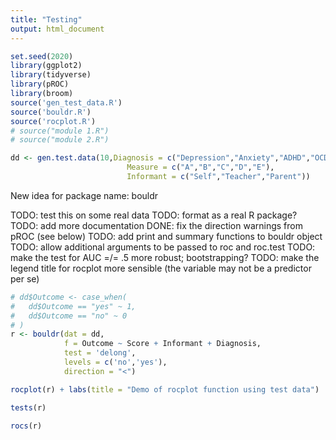 ---
title: "Testing"
output: html_document
---

```{r}
set.seed(2020)
library(ggplot2)
library(tidyverse)
library(pROC)
library(broom)
source('gen_test_data.R')
source('bouldr.R')
source('rocplot.R')
# source("module 1.R")
# source("module 2.R")

dd <- gen.test.data(10,Diagnosis = c("Depression","Anxiety","ADHD","OCD"),
                          Measure = c("A","B","C","D","E"),
                          Informant = c("Self","Teacher","Parent"))

```

New idea for package name: bouldr

TODO: test this on some real data
TODO: format as a real R package?
TODO: add more documentation
DONE: fix the direction warnings from pROC (see below)
TODO: add print and summary functions to bouldr object
TODO: allow additional arguments to be passed to roc and roc.test
TODO: make the test for AUC =/= .5 more robust; bootstrapping?
TODO: make the legend title for rocplot more sensible (the variable may not be a predictor per se)

```{r}
# dd$Outcome <- case_when(
#   dd$Outcome == "yes" ~ 1,
#   dd$Outcome == "no" ~ 0
# )
r <- bouldr(dat = dd,
            f = Outcome ~ Score + Informant + Diagnosis,
            test = 'delong',
            levels = c('no','yes'),
            direction = "<")
```

```{r}
rocplot(r) + labs(title = "Demo of rocplot function using test data")
```

```{r}
tests(r)
```

```{r}
rocs(r)
```


